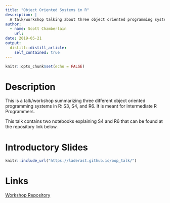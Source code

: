 ```yaml
---
title: "Object Oriented Systems in R"
description: |
  A talk/workshop talking about three object oriented programming systems in R.
author:
  - name: Scott Chamberlain
    url: 
date: 2019-05-21
output:
  distill::distill_article:
    self_contained: true
---
```



```r
knitr::opts_chunk$set(echo = FALSE)
```

# Description

This is a talk/workshop summarizing three different object oriented programming systems in R: S3, S4, and R6. It is meant for intermediate R Programmers.

This talk contains two notebooks explaining S4 and R6 that can be found at the repository link below.

# Introductory Slides

```r
knitr::include_url("https://laderast.github.io/oop_talk/")
```

# Links

[Workshop Repository](https://github.com/laderast/oop_talk/){.btn .btn--info}